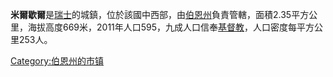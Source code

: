 '''米爾歇爾'''是[[瑞士|瑞士]]的城鎮，位於該國中西部，由[[伯恩州|伯恩州]]負責管轄，面積2.35平方公里，海拔高度669米，2011年人口595，九成人口信奉[[基督教|基督教]]，人口密度每平方公里253人。

{{Switzerland-geo-stub}}
[[Category:伯恩州的市镇|Category:伯恩州的市镇]]